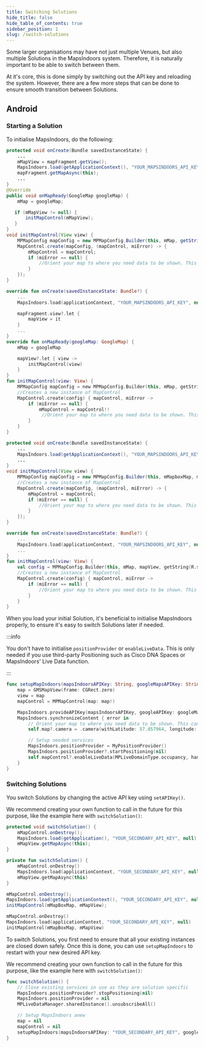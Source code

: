 ```yaml
---
title: Switching Solutions
hide_title: false
hide_table_of_contents: true
sidebar_position: 1
slug: /switch-solutions
---
```



Some larger organisations may have not just multiple Venues, but also multiple Solutions in the MapsIndoors system. Therefore, it is naturally important to be able to switch between them.

At it's core, this is done simply by switching out the API key and reloading the system. However, there are a few more steps that can be done to ensure smooth transition between Solutions.

## Android

### Starting a Solution

To initialise MapsIndoors, do the following:

<Tabs groupId="various-switch-solutions">
<TabItem value="android" label="Android" default>

<Tabs groupId="various-switch-solutions-platform">
<TabItem value="gm" label="Google Maps" default>

<Tabs groupId="various-switch-solutions-provider-gm">
<TabItem value="gm-java" label="Java" default>

```java
protected void onCreate(Bundle savedInstanceState) {
    ...
    mMapView = mapFragment.getView();
    MapsIndoors.load(getApplicationContext(), "YOUR_MAPSINDOORS_API_KEY", null);
    mapFragment.getMapAsync(this);
    ...
}
@Override
public void onMapReady(GoogleMap googleMap) {
    mMap = googleMap;

   if (mMapView != null) {
       initMapControl(mMapView);
   }
}
void initMapControl(View view) {
    MPMapConfig mapConfig = new MPMapConfig.Builder(this, mMap, getString(R.string.google_maps_key), view, true).build();
    MapControl.create(mapConfig, (mapControl, miError) -> {
        mMapControl = mapControl;
        if (miError == null) {
            //Orient your map to where you need data to be shown. This could be done by getting the default venue through MapsIndoors and panning the camera there
        }
    });
}
```

</TabItem>
<TabItem value="gm-kotlin" label="Kotlin" default>

```kotlin
override fun onCreate(savedInstanceState: Bundle?) {
    ...
    MapsIndoors.load(applicationContext, "YOUR_MAPSINDOORS_API_KEY", null)

    mapFragment.view?.let {
        mapView = it
    }
    ...
}
override fun onMapReady(googleMap: GoogleMap) {
    mMap = googleMap

    mapView?.let { view ->
        initMapControl(view)
    }
}
fun initMapControl(view: View) {
    MPMapConfig mapConfig = new MPMapConfig.Builder(this, mMap, getString(R.string.google_maps_key), view, true).build();
    //Creates a new instance of MapControl
    MapControl.create(config) { mapControl, miError ->
        if (miError == null) {
            mMapControl = mapControl!!
             //Orient your map to where you need data to be shown. This could be done by getting the default venue through MapsIndoors and panning the camera there
        }
    }
}
```

</TabItem>
</Tabs>

</TabItem>
<TabItem value="mb" label="Mapbox" default>

<Tabs groupId="various-switch-solutions-provider-mapbox">
<TabItem value="mb-java" label="Java" default>

```java
protected void onCreate(Bundle savedInstanceState) {
    ...
    MapsIndoors.load(getApplicationContext(), "YOUR_MAPSINDOORS_API_KEY", null);
    ...
}
void initMapControl(View view) {
    MPMapConfig mapConfig = new MPMapConfig.Builder(this, mMapboxMap, mMapView, getString(R.string.mapbox_access_token),true).build();
    //Creates a new instance of MapControl
    MapControl.create(mapConfig, (mapControl, miError) -> {
        mMapControl = mapControl;
        if (miError == null) {
            //Orient your map to where you need data to be shown. This could be done by getting the default venue through MapsIndoors and panning the camera there
        }
    });
}
```

</TabItem>
<TabItem value="mb-kotlin" label="Kotlin" default>

```kotlin
override fun onCreate(savedInstanceState: Bundle?) {
    ...
    MapsIndoors.load(applicationContext, "YOUR_MAPSINDOORS_API_KEY", null)
    ...
}
fun initMapControl(view: View) {
    val config = MPMapConfig.Builder(this, mMap, mapView, getString(R.string.mapbox_access_token),true).build()
    //Creates a new instance of MapControl
    MapControl.create(config) { mapControl, miError ->
        if (miError == null) {
            //Orient your map to where you need data to be shown. This could be done by getting the default venue through MapsIndoors and panning the camera there
        }
    }
}
```

</TabItem>
</Tabs>

</TabItem>
</Tabs>

</TabItem>
<TabItem value="ios" label="iOS">

When you load your initial Solution, it's beneficial to initialise MapsIndoors properly, to ensure it's easy to switch Solutions later if needed.

:::info

You don't have to initialise `positionProvider` or `enableLiveData`. This is only needed if you use third-party Positioning such as Cisco DNA Spaces or MapsIndoors' Live Data function.

:::

```swift
func setupMapIndoors(mapsIndoorsAPIKey: String, googleMapsAPIKey: String) {
    map = GMSMapView(frame: CGRect.zero)
    view = map
    mapControl = MPMapControl(map: map!)

    MapsIndoors.provideAPIKey(mapsIndoorsAPIKey, googleAPIKey: googleMapsAPIKey)
    MapsIndoors.synchronizeContent { error in
        // Orient your map to where you need data to be shown. This can e.g. be done by pointing the camera to a specific location or getting the default venue through MapsIndoors and panning the camera there
        self.map?.camera = .camera(withLatitude: 57.057964, longitude: 9.9504112, zoom: 20)

        // Setup needed services
        MapsIndoors.positionProvider = MyPositionProvider()
        MapsIndoors.positionProvider?.startPositioning(nil)
        self.mapControl?.enableLiveData(MPLiveDomainType.occupancy, handler: self)
    }
}
```

</TabItem>
</Tabs>

### Switching Solutions

You switch Solutions by changing the active API key using `setAPIKey()`.

We recommend creating your own function to call in the future for this purpose, like the example here with `switchSolution()`:

<Tabs groupId="various-switch-solutions">
<TabItem value="android" label="Android" default>

<Tabs groupId="various-switch-solutions-platform">
<TabItem value="gm" label="Google Maps" default>

<Tabs groupId="various-switch-solutions-provider-gm">
<TabItem value="gm-java" label="Java" default>

```java
protected void switchSolution() {
    mMapControl.onDestroy();
    MapsIndoors.load(getApplication(), "YOUR_SECONDARY_API_KEY", null);
    mMapView.getMapAsync(this);
}
```

</TabItem>
<TabItem value="gm-kotlin" label="Kotlin" default>

```kotlin
private fun switchSolution() {
    mMapControl.onDestroy()
    MapsIndoors.load(applicationContext, "YOUR_SECONDARY_API_KEY", null)
    mMapView.getMapAsync(this)
}
```

</TabItem>
</Tabs>

</TabItem>
<TabItem value="mb" label="Mapbox" default>

<Tabs groupId="various-switch-solutions-provider-mapbox">
<TabItem value="mb-java" label="Java" default>

```java
mMapControl.onDestroy();
MapsIndoors.load(getApplicationContext(), "YOUR_SECONDARY_API_KEY", null);
initMapControl(mMapBoxMap, mMapView);
```

</TabItem>
<TabItem value="mb-kotlin" label="Kotlin" default>

```kotlin
mMapControl.onDestroy()
MapsIndoors.load(applicationContext, "YOUR_SECONDARY_API_KEY", null)
initMapControl(mMapBoxMap, mMapView)
```

</TabItem>
</Tabs>

</TabItem>
</Tabs>

</TabItem>
<TabItem value="ios" label="iOS">

To switch Solutions, you first need to ensure that all your existing instances are closed down safely. Once this is done, you can use `setupMapIndoors` to restart with your new desired API key.

We recommend creating your own function to call in the future for this purpose, like the example here with `switchSolution()`:

```swift
func switchSolution() {
    // Close existing services in use as they are solution specific
    MapsIndoors.positionProvider?.stopPositioning(nil)
    MapsIndoors.positionProvider = nil
    MPLiveDataManager.sharedInstance().unsubscribeAll()

    // Setup MapsIndoors anew
    map = nil
    mapControl = nil
    setupMapIndoors(mapsIndoorsAPIKey: "YOUR_SECONDARY_API_KEY", googleMapsAPIKey: "YOUR_GOOGLE_API_KEY")
}
```

</TabItem>
</Tabs>
